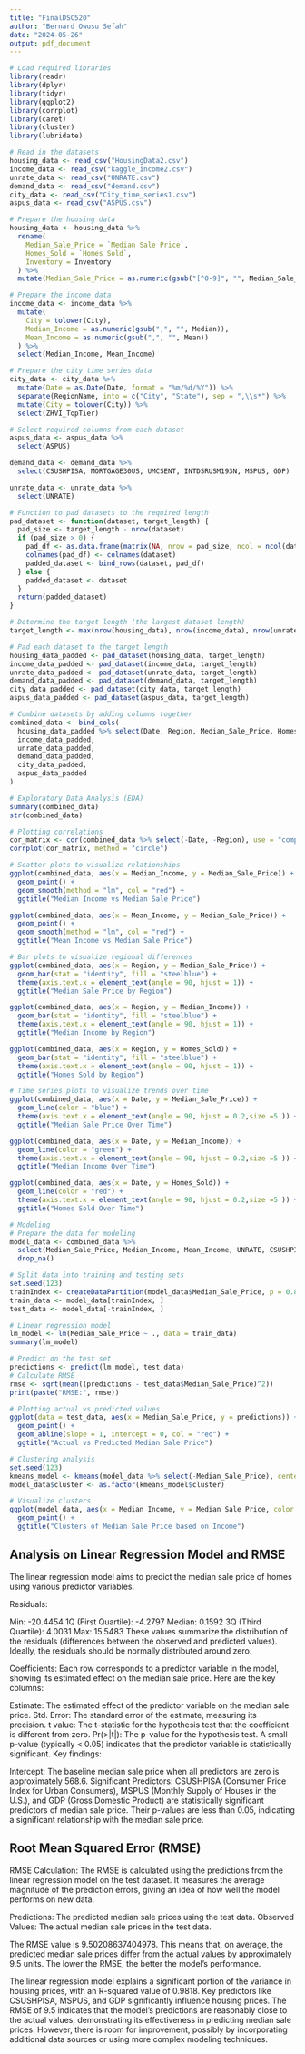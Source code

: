 ---
title: "FinalDSC520"
author: "Bernard Owusu Sefah"
date: "2024-05-26"
output: pdf_document
---

```{r}
# Load required libraries
library(readr)
library(dplyr)
library(tidyr)
library(ggplot2)
library(corrplot)
library(caret)
library(cluster)
library(lubridate)

# Read in the datasets
housing_data <- read_csv("HousingData2.csv")
income_data <- read_csv("kaggle_income2.csv")
unrate_data <- read_csv("UNRATE.csv")
demand_data <- read_csv("demand.csv")
city_data <- read_csv("City_time_series1.csv")
aspus_data <- read_csv("ASPUS.csv")

# Prepare the housing data
housing_data <- housing_data %>%
  rename(
    Median_Sale_Price = `Median Sale Price`,
    Homes_Sold = `Homes Sold`,
    Inventory = Inventory
  ) %>%
  mutate(Median_Sale_Price = as.numeric(gsub("[^0-9]", "", Median_Sale_Price)))

# Prepare the income data
income_data <- income_data %>%
  mutate(
    City = tolower(City),
    Median_Income = as.numeric(gsub(",", "", Median)),
    Mean_Income = as.numeric(gsub(",", "", Mean))
  ) %>%
  select(Median_Income, Mean_Income)

# Prepare the city time series data
city_data <- city_data %>%
  mutate(Date = as.Date(Date, format = "%m/%d/%Y")) %>%
  separate(RegionName, into = c("City", "State"), sep = ",\\s*") %>%
  mutate(City = tolower(City)) %>%
  select(ZHVI_TopTier)

# Select required columns from each dataset
aspus_data <- aspus_data %>%
  select(ASPUS)

demand_data <- demand_data %>%
  select(CSUSHPISA, MORTGAGE30US, UMCSENT, INTDSRUSM193N, MSPUS, GDP)

unrate_data <- unrate_data %>%
  select(UNRATE)

# Function to pad datasets to the required length
pad_dataset <- function(dataset, target_length) {
  pad_size <- target_length - nrow(dataset)
  if (pad_size > 0) {
    pad_df <- as.data.frame(matrix(NA, nrow = pad_size, ncol = ncol(dataset)))
    colnames(pad_df) <- colnames(dataset)
    padded_dataset <- bind_rows(dataset, pad_df)
  } else {
    padded_dataset <- dataset
  }
  return(padded_dataset)
}

# Determine the target length (the largest dataset length)
target_length <- max(nrow(housing_data), nrow(income_data), nrow(unrate_data), nrow(demand_data), nrow(city_data), nrow(aspus_data))

# Pad each dataset to the target length
housing_data_padded <- pad_dataset(housing_data, target_length)
income_data_padded <- pad_dataset(income_data, target_length)
unrate_data_padded <- pad_dataset(unrate_data, target_length)
demand_data_padded <- pad_dataset(demand_data, target_length)
city_data_padded <- pad_dataset(city_data, target_length)
aspus_data_padded <- pad_dataset(aspus_data, target_length)

# Combine datasets by adding columns together
combined_data <- bind_cols(
  housing_data_padded %>% select(Date, Region, Median_Sale_Price, Homes_Sold, Inventory),
  income_data_padded,
  unrate_data_padded,
  demand_data_padded,
  city_data_padded,
  aspus_data_padded
)

# Exploratory Data Analysis (EDA)
summary(combined_data)
str(combined_data)

# Plotting correlations
cor_matrix <- cor(combined_data %>% select(-Date, -Region), use = "complete.obs")
corrplot(cor_matrix, method = "circle")

# Scatter plots to visualize relationships
ggplot(combined_data, aes(x = Median_Income, y = Median_Sale_Price)) + 
  geom_point() + 
  geom_smooth(method = "lm", col = "red") +
  ggtitle("Median Income vs Median Sale Price")

ggplot(combined_data, aes(x = Mean_Income, y = Median_Sale_Price)) + 
  geom_point() + 
  geom_smooth(method = "lm", col = "red") +
  ggtitle("Mean Income vs Median Sale Price")

# Bar plots to visualize regional differences
ggplot(combined_data, aes(x = Region, y = Median_Sale_Price)) + 
  geom_bar(stat = "identity", fill = "steelblue") + 
  theme(axis.text.x = element_text(angle = 90, hjust = 1)) +
  ggtitle("Median Sale Price by Region")

ggplot(combined_data, aes(x = Region, y = Median_Income)) + 
  geom_bar(stat = "identity", fill = "steelblue") + 
  theme(axis.text.x = element_text(angle = 90, hjust = 1)) +
  ggtitle("Median Income by Region")

ggplot(combined_data, aes(x = Region, y = Homes_Sold)) + 
  geom_bar(stat = "identity", fill = "steelblue") + 
  theme(axis.text.x = element_text(angle = 90, hjust = 1)) +
  ggtitle("Homes Sold by Region")

# Time series plots to visualize trends over time
ggplot(combined_data, aes(x = Date, y = Median_Sale_Price)) + 
  geom_line(color = "blue") +
  theme(axis.text.x = element_text(angle = 90, hjust = 0.2,size =5 )) +
  ggtitle("Median Sale Price Over Time")

ggplot(combined_data, aes(x = Date, y = Median_Income)) + 
  geom_line(color = "green") +
  theme(axis.text.x = element_text(angle = 90, hjust = 0.2,size =5 )) +
  ggtitle("Median Income Over Time")

ggplot(combined_data, aes(x = Date, y = Homes_Sold)) + 
  geom_line(color = "red") +
  theme(axis.text.x = element_text(angle = 90, hjust = 0.2,size =5 )) +
  ggtitle("Homes Sold Over Time")

# Modeling
# Prepare the data for modeling
model_data <- combined_data %>%
  select(Median_Sale_Price, Median_Income, Mean_Income, UNRATE, CSUSHPISA, MORTGAGE30US, UMCSENT, INTDSRUSM193N, MSPUS, GDP, ZHVI_TopTier, ASPUS) %>%
  drop_na()

# Split data into training and testing sets
set.seed(123)
trainIndex <- createDataPartition(model_data$Median_Sale_Price, p = 0.8, list = FALSE)
train_data <- model_data[trainIndex, ]
test_data <- model_data[-trainIndex, ]

# Linear regression model
lm_model <- lm(Median_Sale_Price ~ ., data = train_data)
summary(lm_model)

# Predict on the test set
predictions <- predict(lm_model, test_data)
# Calculate RMSE
rmse <- sqrt(mean((predictions - test_data$Median_Sale_Price)^2))
print(paste("RMSE:", rmse))

# Plotting actual vs predicted values
ggplot(data = test_data, aes(x = Median_Sale_Price, y = predictions)) + 
  geom_point() + 
  geom_abline(slope = 1, intercept = 0, col = "red") +
  ggtitle("Actual vs Predicted Median Sale Price")

# Clustering analysis
set.seed(123)
kmeans_model <- kmeans(model_data %>% select(-Median_Sale_Price), centers = 3)
model_data$cluster <- as.factor(kmeans_model$cluster)

# Visualize clusters
ggplot(model_data, aes(x = Median_Income, y = Median_Sale_Price, color = cluster)) + 
  geom_point() + 
  ggtitle("Clusters of Median Sale Price based on Income")


```
##

## Analysis on Linear Regression Model and RMSE
The linear regression model aims to predict the median sale price of homes using various predictor variables.

Residuals:

Min: -20.4454
1Q (First Quartile): -4.2797
Median: 0.1592
3Q (Third Quartile): 4.0031
Max: 15.5483
These values summarize the distribution of the residuals (differences between the observed and predicted values). Ideally, the residuals should be normally distributed around zero.

Coefficients:
Each row corresponds to a predictor variable in the model, showing its estimated effect on the median sale price. Here are the key columns:

Estimate: The estimated effect of the predictor variable on the median sale price.
Std. Error: The standard error of the estimate, measuring its precision.
t value: The t-statistic for the hypothesis test that the coefficient is different from zero.
Pr(>|t|): The p-value for the hypothesis test. A small p-value (typically < 0.05) indicates that the predictor variable is statistically significant.
Key findings:

Intercept: The baseline median sale price when all predictors are zero is approximately 568.6.
Significant Predictors: CSUSHPISA (Consumer Price Index for Urban Consumers), MSPUS (Monthly Supply of Houses in the U.S.), and GDP (Gross Domestic Product) are statistically significant predictors of median sale price. Their p-values are less than 0.05, indicating a significant relationship with the median sale price.


## Root Mean Squared Error (RMSE)
RMSE Calculation:
The RMSE is calculated using the predictions from the linear regression model on the test dataset. It measures the average magnitude of the prediction errors, giving an idea of how well the model performs on new data.

Predictions: The predicted median sale prices using the test data.
Observed Values: The actual median sale prices in the test data.

The RMSE value is 9.50208637404978. This means that, on average, the predicted median sale prices differ from the actual values by approximately 9.5 units. The lower the RMSE, the better the model's performance.

The linear regression model explains a significant portion of the variance in housing prices, with an R-squared value of 0.9818. Key predictors like CSUSHPISA, MSPUS, and GDP significantly influence housing prices. The RMSE of 9.5 indicates that the model's predictions are reasonably close to the actual values, demonstrating its effectiveness in predicting median sale prices. However, there is room for improvement, possibly by incorporating additional data sources or using more complex modeling techniques.
